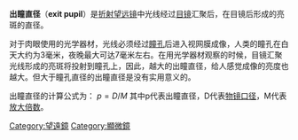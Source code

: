 '''出瞳直径'''（'''exit pupil'''）是[[折射望远镜|折射望远镜]]中光线经过[[接目鏡|目镜]]汇聚后，在目镜后形成的亮斑的直径。

对于肉眼使用的光学器材，光线必须经过[[瞳孔|瞳孔]]后进入视网膜成像，人类的瞳孔在白天大约为3毫米，夜晚最大可达7毫米左右。在用光学器材观察的时候，目镜汇聚光线形成的亮斑将投射到瞳孔上，因此，越大的出瞳直径，给人感觉成像的亮度也越大。但大于瞳孔直径的出瞳直径是没有实用意义的。

出瞳直径的计算公式为： <math>p=D/M</math> 其中p代表出瞳直径，D代表[[物镜口径|物镜口径]]，M代表[[放大倍数|放大倍数]]。

[[Category:望遠鏡|Category:望遠鏡]]
[[Category:顯微鏡|Category:顯微鏡]]
